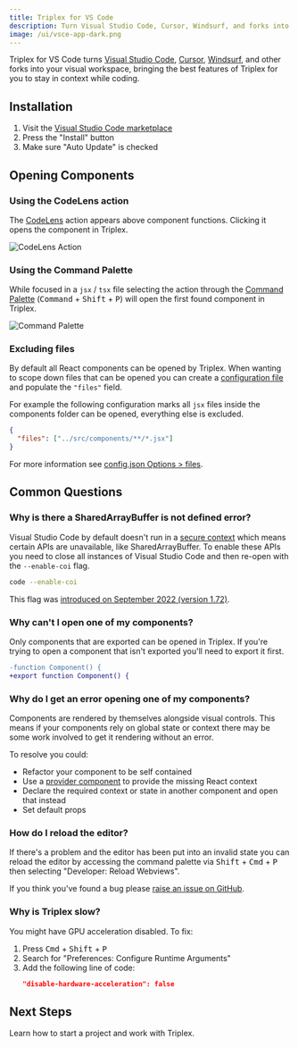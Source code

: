 ```yaml
---
title: Triplex for VS Code
description: Turn Visual Studio Code, Cursor, Windsurf, and forks into your visual workspace.
image: /ui/vsce-app-dark.png
---
```


Triplex for VS Code turns [Visual Studio Code](https://code.visualstudio.com), [Cursor](https://www.cursor.com), [Windsurf](https://codeium.com/windsurf), and other forks into your visual workspace, bringing the best features of Triplex for you to stay in context while coding.

## Installation

1. Visit the [Visual Studio Code marketplace](https://marketplace.visualstudio.com/items?itemName=trytriplex.triplex-vsce)
2. Press the "Install" button
3. Make sure "Auto Update" is checked

## Opening Components

### Using the CodeLens action

The <ActionLink name="Open in Triplex" /> [CodeLens](https://code.visualstudio.com/blogs/2017/02/12/code-lens-roundup) action appears above component functions. Clicking it opens the component in Triplex.

![CodeLens Action](/ui/vsce-codelens.png)

### Using the Command Palette

While focused in a `jsx` / `tsx` file selecting the <ActionLink name="Triplex: Open File" /> action through the [Command Palette](https://code.visualstudio.com/docs/getstarted/userinterface#_command-palette) (<Kbd>Command</Kbd> + <Kbd>Shift</Kbd> + <Kbd>P</Kbd>) will open the first found component in Triplex.

![Command Palette](/ui/vsce-command-palette.png)

### Excluding files

By default all React components can be opened by Triplex. When wanting to scope down files that can be opened you can create a [configuration file](/docs/api-reference/config-options) and populate the `"files"` field.

For example the following configuration marks all `jsx` files inside the components folder can be opened, everything else is excluded.

```json filename=".triplex/config.json"
{
  "files": ["../src/components/**/*.jsx"]
}
```

For more information see [config.json Options > files](/docs/api-reference/config-options/files).

## Common Questions

### Why is there a SharedArrayBuffer is not defined error?

Visual Studio Code by default doesn't run in a [secure context](https://developer.mozilla.org/en-US/docs/Web/Security/Secure_Contexts) which means certain APIs are unavailable, like SharedArrayBuffer. To enable these APIs you need to close all instances of Visual Studio Code and then re-open with the `--enable-coi` flag.

```bash filename="Terminal"
code --enable-coi
```

This flag was [introduced on September 2022 (version 1.72)](https://code.visualstudio.com/updates/v1_72#_towards-cross-origin-isolation).

### Why can't I open one of my components?

Only components that are exported can be opened in Triplex. If you're trying to open a component that isn't exported you'll need to export it first.

```diff
-function Component() {
+export function Component() {
```

### Why do I get an error opening one of my components?

Components are rendered by themselves alongside visual controls. This means if your components rely on global state or context there may be some work involved to get it rendering without an error.

To resolve you could:

- Refactor your component to be self contained
- Use a [provider component](https://triplex.dev/docs/building-your-scene/providers#global-provider) to provide the missing React context
- Declare the required context or state in another component and open that instead
- Set default props

### How do I reload the editor?

If there's a problem and the editor has been put into an invalid state you can reload the editor by accessing the command palette via <Kbd>Shift</Kbd> + <Kbd>Cmd</Kbd> + <Kbd>P</Kbd> then selecting "Developer: Reload Webviews".

If you think you've found a bug please [raise an issue on GitHub](https://github.com/trytriplex/triplex/issues/new).

### Why is Triplex slow?

You might have GPU acceleration disabled. To fix:

1. Press <Kbd>Cmd</Kbd> + <Kbd>Shift</Kbd> + <Kbd>P</Kbd>
2. Search for "Preferences: Configure Runtime Arguments"
3. Add the following line of code:
   ```json
   "disable-hardware-acceleration": false
   ```

## Next Steps

Learn how to start a project and work with Triplex.

<PagesList route="/docs/get-started/starting-a-project" variant="grid" />
